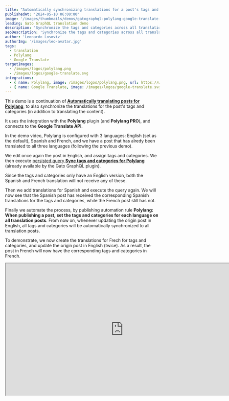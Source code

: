 ```yaml
---
title: "Automatically synchronizing translations for a post's tags and categories for Polylang"
publishedAt: '2024-05-10 06:00:00'
image: '/images/thumbnails/demos/gatographql-polylang-google-translate-wordpress.png'
leading: Gato GraphQL translation demo
description: 'Synchronize the tags and categories across all translations for a post, for all languages defined in the Polylang settings, using a Gato GraphQL automation.'
seoDescription: 'Synchronize the tags and categories across all translations for a post, for all languages defined in the Polylang settings, using a Gato GraphQL automation that connects to the Google Translate API.'
author: 'Leonardo Losoviz'
authorImg: '/images/leo-avatar.jpg'
tags:
  - translation
  - Polylang
  - Google Translate
targetImages:
  - /images/logos/polylang.png
  - /images/logos/google-translate.svg
integrations: 
  - { name: Polylang, image: /images/logos/polylang.png, url: https://wordpress.org/plugins/polylang/ }
  - { name: Google Translate, image: /images/logos/google-translate.svg, url: https://cloud.google.com/translate/ }
---
```


This demo is a continuation of **[Automatically translating posts for Polylang](/demos/automatically-translate-posts-for-polylang-gutenberg)**, to also synchronize the translations for the post's tags and categories (in addition to translating the content).

It uses the integration with the **Polylang** plugin (and **Polylang PRO**), and connects to the **Google Translate API**.

In the demo video, Polylang is configured with 3 languages: English (set as the default), Spanish and French, and we have a post that has alredy been translated to all three languages (following the previous demo).

We edit once again the post in English, and assign tags and categories. We then execute [persisted query **Sync tags and categories for Polylang**](/library/sync-tags-and-categories-for-polylang) (already available by the Gato GraphQL plugin).

Since the tags and categories only have an English version, both the Spanish and French translation will not receive any of these.

Then we add translations for Spanish and execute the query again. We will now see that the Spanish post has received the corresponding Spanish translations for the tags and categories, while the French post still has not.

Finally we automate the process, by publishing automation rule **Polylang: When publishing a post, set the tags and categories for each language on all translation posts**. From now on, whenever updating the origin post in English, all tags and categories will be automatically synchronized to all translation posts.

To demonstrate, we now create the translations for Frech for tags and categories, and update the origin post in English (twice). As a result, the post in French will now have the corresponding tags and categories in French.

<div className="aspect-video lg:-ml-32 lg:-mr-32">
  <iframe
    className="w-full h-full"
    src="https://www.youtube.com/embed/uPbGVDLB9Lg"
    title="Automatically translating posts for Polylang"
    width="768"
    height="432"
    allow="accelerometer; autoplay; clipboard-write; encrypted-media; gyroscope; picture-in-picture; web-share"
    allowFullScreen
  >
  </iframe>
</div>
